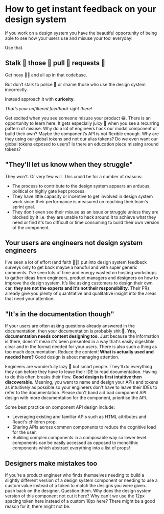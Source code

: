
<Helmet>
  <title>How to get instant feedback on your design system | Alizeh Khan</title>
</Helmet>

<Container>

# How to get instant feedback on your design system

If you work on a design system you have the beautiful opportunity of being able to see how your users use and misuse your tool everyday!

Use that.

## Stalk 👏 those 👏 pull 👏 requests 👏

Get nosy 👃🏼 and all up in that codebase.

But don’t stalk to police 🚓 or shame those who use the design system incorrectly.

Instead approach it with **curiosity**.

*That’s your unfiltered feedback right there!*

Get excited when you see someone misuse your product 😁. There is an opportunity to learn here. It gets especially juicy 🧃 when you see a recurring pattern of misuse. Why do a lot of engineers hack our modal component or build their own? Maybe the component’s API is not flexible enough. Why are they using our global tokens and not our alias tokens? Do we even want our global tokens exposed to users? Is there an education piece missing around tokens?

## "They'll let us know when they struggle"

They won't. Or very few will. This could be for a number of reasons:

- The process to contribute to the design system appears an arduous, political or highly gate kept process.
- They have little capacity or incentive to get involved in design system work since their performance is measured on reaching their team's sprint goal.
- They don't even see their misuse as an issue or struggle unless they are blocked by it i.e. they are unable to hack around it to achieve what they need or find it's too difficult or time consuming to build their own version of the component.

## Your users are engineers not design system engineers

I've seen a lot of effort (and faith 🤲🏼) put into design system feedback surveys only to get back maybe a handful and with super generic comments. I've seen lots of time and energy wasted on hosting workshops to gather ideas from engineers, product managers and designers on how to improve the design system. It’s like asking customers to design their own car, **they are not the experts and it’s not their responsibility**. Their PRs already give you plenty of quantitative and qualitative insight into the areas that need your attention.

## "It's in the documentation though"

If your users are often asking questions already answered in the documentation, then your documentation is probably shit 💩. **Yes, documentation needs content designing too.** Just because the information is there, doesn't mean it's been presented in a way that's easily digestible, clear and in the format needed for your users. There is also such a thing as too much documentation. Reduce the content! **What is actually used and needed here?** Good design is about managing attention.

Engineers are wonderfully lazy 🦥 but smart people. They'll do everything they can before they have to leave their IDE to read documentation. Having to do this often breaks their flow. **Good design is first intuitive then discoverable**. Meaning, you want to name and design your APIs and tokens as intuitively as possible so your engineers don't have to leave their IDEs to refer to the documentation. Please don't band aid bad component API design with more documentation for the component, prioritise the API.

Some best practice on component API design include:

- Leveraging existing and familiar APIs such as HTML attributes and React's children prop.
- Sharing APIs across common components to reduce the cognitive load for the user.
- Building complex components in a composable way so lower level components can be easily accessed as opposed to monolithic components which abstract everything into a list of props!

## Designers make mistakes too

If you're a product engineer who finds themselves needing to build a slightly different version of a design system component or needing to use a custom value instead of a token to match the designs you were given... push back on the designer. Question them. Why does the design system version of this component not cut it here? Why can't we use the 12px spacing token here instead of a custom 10px here? There might be a good reason for it, there might not be.

</Container>
